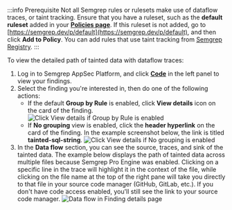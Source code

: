 :::info Prerequisite
Not all Semgrep rules or rulesets make use of dataflow traces, or taint tracking. Ensure that you have a ruleset, such as the **default ruleset** added in your **[Policies page](https://semgrep.dev/orgs/-/policies)**. If this ruleset is not added, go to [https://semgrep.dev/p/default](https://semgrep.dev/p/default), and then click **Add to Policy**. You can add rules that use taint tracking from [Semgrep Registry](https://semgrep.dev/explore).
:::

To view the detailed path of tainted data with dataflow traces:

1. Log in to Semgrep AppSec Platform, and click **[Code](https://semgrep.dev/orgs/-/findings)** in the left panel to view your findings.
1. Select the finding you're interested in, then do one of the following actions:
   - If the default **Group by Rule** is enabled, click <i class="fa-regular fa-window-restore"></i> **View details** icon on the card of the finding.
     ![Click View details if Group by Rule is enabled](/img/cloud-platform-findings-group-by-rule-view-details.png#md-width)
   - If **No grouping** view is enabled, click the **header hyperlink** on the card of the finding. In the example screenshot below, the link is titled **tainted-sql-string**.
     ![Click View details if No grouping is enabled](/img/cloud-platform-findings-no-grouping-view-details.png#md-width)
1. In the <i class="fa-solid fa-droplet"></i> **Data flow** <i class="fa-regular fa-circle-info"></i> section, you can see the source, traces, and sink of the tainted data. The example below displays the path of tainted data across multiple files because Semgrep Pro Engine was enabled. Clicking on a specific line in the trace will highlight it in the context of the file, while clicking on the file name at the top of the right pane will take you directly to that file in your source code manager (GitHub, GitLab, etc.). If you don't have code access enabled, you'll still see the link to your source code manager.
   ![Data flow in Finding details page](/img/cloud-platform-findings-details-data-flow.png#md-width)
